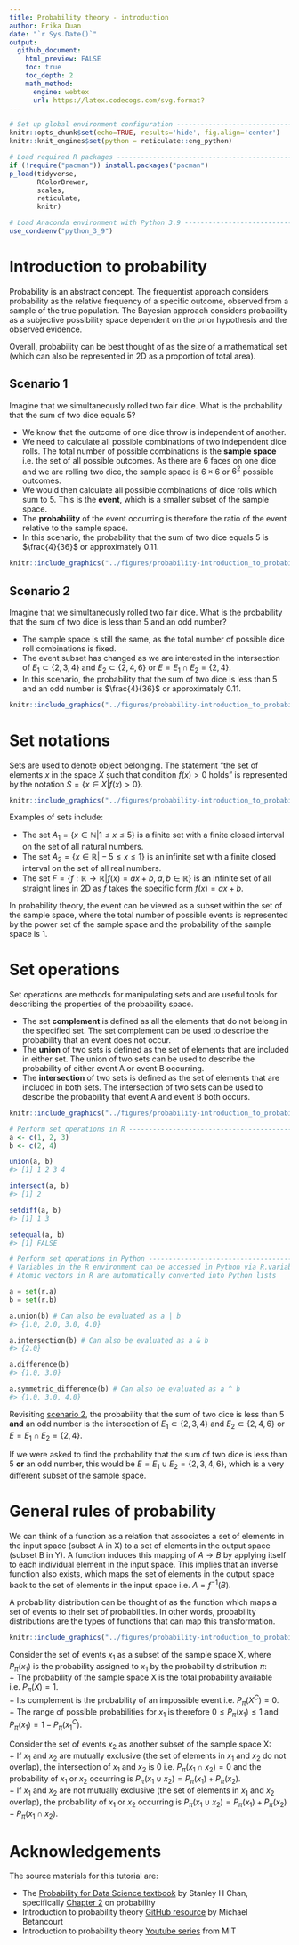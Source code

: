 ```yaml
---
title: Probability theory - introduction
author: Erika Duan
date: "`r Sys.Date()`"
output:
  github_document:
    html_preview: FALSE
    toc: true
    toc_depth: 2
    math_method:
      engine: webtex
      url: https://latex.codecogs.com/svg.format?
---  
```


```r
# Set up global environment configuration --------------------------------------
knitr::opts_chunk$set(echo=TRUE, results='hide', fig.align='center')
knitr::knit_engines$set(python = reticulate::eng_python)
```

```r
# Load required R packages -----------------------------------------------------
if (!require("pacman")) install.packages("pacman")
p_load(tidyverse,
       RColorBrewer,
       scales,
       reticulate,
       knitr)

# Load Anaconda environment with Python 3.9 ------------------------------------
use_condaenv("python_3_9")
```


# Introduction to probability  

Probability is an abstract concept. The frequentist approach considers probability as the relative frequency of a specific outcome, observed from a sample of the true population. The Bayesian approach considers probability as a subjective possibility space dependent on the prior hypothesis and the observed evidence.  

Overall, probability can be best thought of as the size of a mathematical set (which can also be represented in 2D as a proportion of total area).  

## Scenario 1  

Imagine that we simultaneously rolled two fair dice. What is the probability that the sum of two dice equals 5?   

+ We know that the outcome of one dice throw is independent of another.  
+ We need to calculate all possible combinations of two independent dice rolls. The total number of possible combinations is the **sample space** i.e. the set of all possible outcomes. As there are 6 faces on one dice and we are rolling two dice, the sample space is $6\times6$ or $6^2$ possible outcomes.    
+ We would then calculate all possible combinations of dice rolls which sum to 5. This is the **event**, which is a smaller subset of the sample space.  
+ The **probability** of the event occurring is therefore the ratio of the event relative to the sample space.  
+ In this scenario, the probability that the sum of two dice equals 5 is $\frac{4}{36}$ or approximately 0.11.  

```r
knitr::include_graphics("../figures/probability-introduction_to_probability-scenario_1.svg")
```

## Scenario 2  

Imagine that we simultaneously rolled two fair dice. What is the probability that the sum of two dice is less than 5 and an odd number?

+ The sample space is still the same, as the total number of possible dice roll combinations is fixed.  
+ The event subset has changed as we are interested in the intersection of $E_1\subset\{2, 3, 4\}$ and $E_2\subset\{2, 4, 6\}$ or $E=E_1\cap E_2=\{2, 4\}$.  
+ In this scenario, the probability that the sum of two dice is less than 5 and an odd number is $\frac{4}{36}$ or approximately 0.11.  

```r
knitr::include_graphics("../figures/probability-introduction_to_probability-scenario_2.svg")
```


# Set notations  

Sets are used to denote object belonging. The statement "the set of elements $x$ in the space $X$ such that condition $f(x)>0$ holds" is represented by the notation $S = \{x\in X\vert f(x)>0\}$.  

```r
knitr::include_graphics("../figures/probability-introduction_to_probability-set_notations.svg")
```

Examples of sets include:   

+ The set $A_1 = \{x\in\mathbb{N}\vert 1\leq x\leq 5\}$ is a finite set with a finite closed interval on the set of all natural numbers.  
+ The set $A_2 = \{x\in\mathbb{R}\vert -5\leq x\leq 1\}$ is an infinite set with a finite closed interval on the set of all real numbers.  
+ The set $F = \{f:\mathbb{R}\to\mathbb{R}\vert f(x)=ax+b,\;a,b\in\mathbb{R}\}$ is an infinite set of all straight lines in 2D as $f$ takes the specific form $f(x)=ax+b$.  

In probability theory, the event can be viewed as a subset within the set of the sample space, where the total number of possible events is represented by the power set of the sample space and the probability of the sample space is 1.  


# Set operations  

Set operations are methods for manipulating sets and are useful tools for describing the properties of the probability space.   

+ The set **complement** is defined as all the elements that do not belong in the specified set. The set complement can be used to describe the probability that an event does not occur.  
+ The **union** of two sets is defined as the set of elements that are included in either set. The union of two sets can be used to describe the probability of either event A or event B occurring.  
+ The **intersection** of two sets is defined as the set of elements that are included in both sets. The intersection of two sets can be used to describe the probability that event A and event B both occurs.   

```r
knitr::include_graphics("../figures/probability-introduction_to_probability-set_operations.svg")
```

```r
# Perform set operations in R --------------------------------------------------
a <- c(1, 2, 3)
b <- c(2, 4) 

union(a, b)
#> [1] 1 2 3 4

intersect(a, b)  
#> [1] 2 

setdiff(a, b)
#> [1] 1 3 

setequal(a, b) 
#> [1] FALSE
```

```python
# Perform set operations in Python ---------------------------------------------
# Variables in the R environment can be accessed in Python via R.variable
# Atomic vectors in R are automatically converted into Python lists

a = set(r.a)
b = set(r.b)

a.union(b) # Can also be evaluated as a | b
#> {1.0, 2.0, 3.0, 4.0} 

a.intersection(b) # Can also be evaluated as a & b
#> {2.0} 

a.difference(b)
#> {1.0, 3.0}

a.symmetric_difference(b) # Can also be evaluated as a ^ b
#> {1.0, 3.0, 4.0}
```

Revisiting [scenario 2](#Scenario 2), the probability that the sum of two dice is less than 5 **and** an odd number is the intersection of $E_1\subset\{2,3,4\}$ and $E_2\subset\{2,4,6\}$ or $E=E_1\cap E_2=\{2,4\}$.  

If we were asked to find the probability that the sum of two dice is less than 5 **or** an odd number, this would be  $E=E_1\cup E_2=\{2,3,4,6\}$, which is a very different subset of the sample space.  


# General rules of probability  

We can think of a function as a relation that associates a set of elements in the input space (subset A in X) to a set of elements in the output space (subset B in Y). A function induces this mapping of $A\to B$ by applying itself to each individual element in the input space. This implies that an inverse function also exists, which maps the set of elements in the output space back to the set of elements in the input space i.e. $A = f^{-1}(B)$.   

A probability distribution can be thought of as the function which maps a set of events to their set of probabilities. In other words, probability distributions are the types of functions that can map this transformation.  

```r
knitr::include_graphics("../figures/probability-introduction_to_probability-set_mappings.svg")
```

Consider the set of events $x_1$ as a subset of the sample space X, where $P_\pi(x_1)$ is the probability assigned to $x_1$ by the probability distribution $\pi$:  
+ The probability of the sample space X is the total probability available i.e. $P_{\pi}(X)=1$.  
+ Its complement is the probability of an impossible event i.e. $P_{\pi}(X^C)=0$.  
+ The range of possible probabilities for $x_1$ is therefore $0\leq P_{\pi}(x_1)\leq1$ and $P_{\pi}(x_1)=1-P_{\pi}(x_1^C)$.  

Consider the set of events $x_2$ as another subset of the sample space X:    
+ If $x_1$ and $x_2$ are mutually exclusive (the set of elements in $x_1$ and $x_2$ do not overlap), the intersection of $x_1$ and $x_2$ is 0 i.e. $P_\pi(x_1\cap x_2) = 0$ and the probability of $x_1$ or $x_2$ occurring is $P_\pi(x_1\cup x_2) = P_\pi(x_1) + P_\pi(x_2)$.   
+ If $x_1$ and $x_2$ are not mutually exclusive (the set of elements in $x_1$ and $x_2$ overlap), the probability of $x_1$ or $x_2$ occurring is $P_\pi(x_1\cup x_2) = P_\pi(x_1) + P_\pi(x_2) - P_\pi(x_1\cap x_2)$.  


# Acknowledgements  

The source materials for this tutorial are:   

+ The [Probability for Data Science textbook](https://probability4datascience.com/) by Stanley H Chan, specifically [Chapter 2](https://drive.google.com/file/d/1v9jLsbwG5Tl5d7XfLCfmhHuOkZZUOVNa/view) on probability     
+ Introduction to probability theory [GitHub resource](https://betanalpha.github.io/assets/case_studies/probability_theory.html) by Michael Betancourt   
+ Introduction to probability theory [Youtube series](https://www.youtube.com/playlist?list=PLUl4u3cNGP60hI9ATjSFgLZpbNJ7myAg6) from MIT   